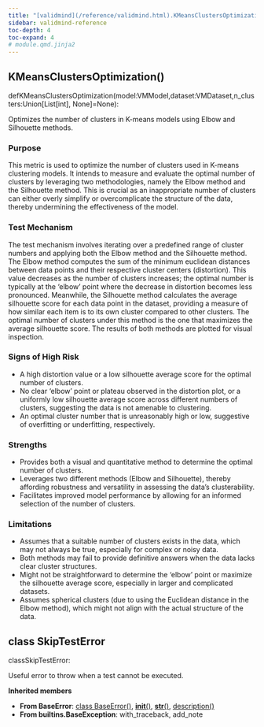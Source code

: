 ```yaml
---
title: "[validmind](/reference/validmind.html).KMeansClustersOptimization"
sidebar: validmind-reference
toc-depth: 4
toc-expand: 4
# module.qmd.jinja2
---
```


<!-- function.qmd.jinja2 -->

## KMeansClustersOptimization[()]{.muted}

<!-- signatures.jinja2 -->

::: {.signature}

<span class="kw">def</span><span class="name">KMeansClustersOptimization</span>(<span class="param"><span class="n">model</span><span class="p">:</span><!-- types.jinja2 - format_type --><span class="n">VMModel</span><span class="muted">,</span></span><span class="param"><span class="n">dataset</span><span class="p">:</span><!-- types.jinja2 - format_type --><span class="n">VMDataset</span><span class="muted">,</span></span><span class="param"><span class="n">n_clusters</span><span class="p">:</span><!-- types.jinja2 - format_type --><!-- types.jinja2 - format_type --><span class="n">Union</span><span class="p">\[</span><!-- types.jinja2 - format_type --><!-- types.jinja2 - format_type --><span class="n">List</span><span class="p">\[</span><!-- types.jinja2 - format_type --><span class="nb">int</span><span class="p">\]</span><span class="p">, </span><!-- types.jinja2 - format_type --><span class="n">None</span><span class="p">\]</span><span class="o">=</span><span class="kc">None</span></span>):

:::

<!-- docstring.jinja2 -->

Optimizes the number of clusters in K-means models using Elbow and Silhouette methods.

### Purpose

This metric is used to optimize the number of clusters used in K-means clustering models. It intends to measure and evaluate the optimal number of clusters by leveraging two methodologies, namely the Elbow method and the Silhouette method. This is crucial as an inappropriate number of clusters can either overly simplify or overcomplicate the structure of the data, thereby undermining the effectiveness of the model.

### Test Mechanism

The test mechanism involves iterating over a predefined range of cluster numbers and applying both the Elbow method and the Silhouette method. The Elbow method computes the sum of the minimum euclidean distances between data points and their respective cluster centers (distortion). This value decreases as the number of clusters increases; the optimal number is typically at the 'elbow' point where the decrease in distortion becomes less pronounced. Meanwhile, the Silhouette method calculates the average silhouette score for each data point in the dataset, providing a measure of how similar each item is to its own cluster compared to other clusters. The optimal number of clusters under this method is the one that maximizes the average silhouette score. The results of both methods are plotted for visual inspection.

### Signs of High Risk

- A high distortion value or a low silhouette average score for the optimal number of clusters.
- No clear 'elbow' point or plateau observed in the distortion plot, or a uniformly low silhouette average score across different numbers of clusters, suggesting the data is not amenable to clustering.
- An optimal cluster number that is unreasonably high or low, suggestive of overfitting or underfitting, respectively.

### Strengths

- Provides both a visual and quantitative method to determine the optimal number of clusters.
- Leverages two different methods (Elbow and Silhouette), thereby affording robustness and versatility in assessing the data's clusterability.
- Facilitates improved model performance by allowing for an informed selection of the number of clusters.

### Limitations

- Assumes that a suitable number of clusters exists in the data, which may not always be true, especially for complex or noisy data.
- Both methods may fail to provide definitive answers when the data lacks clear cluster structures.
- Might not be straightforward to determine the 'elbow' point or maximize the silhouette average score, especially in larger and complicated datasets.
- Assumes spherical clusters (due to using the Euclidean distance in the Elbow method), which might not align with the actual structure of the data.

<!-- class.qmd.jinja2 -->

## [class]{.muted} SkipTestError

<!-- signatures.jinja2 -->

::: {.signature}

<span class="kw">class</span><span class="name">SkipTestError</span>:

:::

<!-- docstring.jinja2 -->

Useful error to throw when a test cannot be executed.

**Inherited members**

- **From BaseError**: [class BaseError[()]{.muted}](#class-baseerror), [__init__[()]{.muted}](#__init__), [__str__[()]{.muted}](#__str__), [description[()]{.muted}](#description)
- **From builtins.BaseException**: with_traceback, add_note
